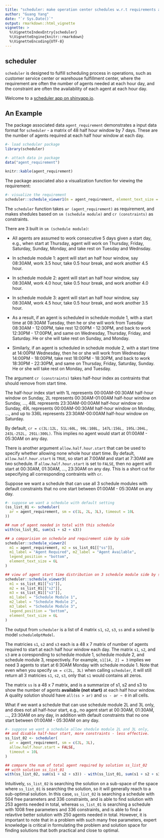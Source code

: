 ```yaml
---
title: "scheduler: make operation center schedules w.r.t requirements and constraints."
author: "Guang Yang"
date: "`r Sys.Date()`"
output: rmarkdown::html_vignette
vignette: >
  %\VignetteIndexEntry{scheduler}
  %\VignetteEngine{knitr::rmarkdown}
  %\VignetteEncoding{UTF-8}
---
```


## scheduler

`scheduler` is designed to fulfill scheduling process in operations, such as customer service center or warehouse fulfillment center, where the requirement are often the number of agents needed at each hour day, and the constraint are often the availability of each agent at each hour day.

Welcome to a [scheduler app on shinyapp.io](https://gyang.shinyapps.io/scheduler/).

## An Example

The package associated data `agent_requirement` demonstrates a input data format for `scheduler` - a matrix of 48 half hour window by 7 days. These are the number of agents required at each half hour window at each day.

```r
#- load scheduler package
library(scheduler)

#- attach data in package
data("agent_requirement")

knitr::kable(agent_requirement)
```

The package associated also a visualization function for viewing the requirement:

```r
#- visualize the requirement
scheduler::schedule_viewer1(m = agent_requirement, element_text_size = 6L)
```

The `scheduler` function takes `ar (agent_requirement)` as requirement, and makes shedules based on `sm (schedule module)` and `cr (constraints)` as constraints. 

There are 3 built in `sm (schedule module)`:

+ All agents are assumed to work consecutive 5 days given a start day, e.g., when start at Thursday, agent will work on Thursday, Friday, Saturday, Sunday, Monday, and take rest on Tuesday and Wednsday.

+ In schedule module 1: agent will start an half hour window, say 08:30AM, work 3.5 hour, take 0.5 hour break, and work another 4.5 hour.

+ In schedule module 2: agent will start an half hour window, say 08:30AM, work 4.0 hour, take 0.5 hour break, and work another 4.0 hour.

+ In schedule module 3: agent will start an half hour window, say 08:30AM, work 4.5 hour, take 0.5 hour break, and work another 3.5 hour.

+ As a result, if an agent is scheduled in schedule module 1, with a start time at 08:30AM Tuesday, then he or she will work from Tuesday 08:30AM - 12:00PM, take rest 12:00PM - 12:30PM, and back to work 12:30PM - 17:00PM, and same on Wednesday, Thursday, Friday, and Saturday. He or she will take rest on Sunday, and Monday.

+ Similarly, if an agent is scheduled in schedule module 2, with a start time at 14:00PM Wednesday, then he or she will work from Wednesday 14:00PM - 18:00PM, take rest 18:00PM - 18:30PM, and back to work 18:30PM - 22:30PM, and same on Thursday, Friday, Saturday, Sunday. He or she will take rest on Monday, and Tuesday.

The argument `cr (constraints)` takes half-hour index as contraints that should remove from start time. 

The half-hour index start with 1L represents 00:00AM-00:30AM half-hour window on Sunday, 2L represents 00:30AM-01:00AM half-hour window on Sunday, ..., 48L represents 23:30AM-00:00AM half-hour window on Sunday, 49L represents 00:00AM-00:30AM half-hour window on Monday, ..., and up to 336L represents 23:30AM-00:00AM half-hour window on Saturday.

By default, `cr = c(3L:12L, 51L:60L, 99L:108L, 147L:156L, 195L:204L, 243L-252L, 291L:300L)`. This implies no agent would start at 01:00AM - 05:30AM on any day.

There is another argument `allow.half.hour.start` that can be used to specify whether allowing none whole hour start time. By default, `allow.half.hour.start` is `TRUE`, so start at 7:00AM and start at 7:30AM are two schedule. If `allow.half.hour.start` is set to `FALSE`, then no agent will start at 00:30AM, 01:30AM, ..., 23:30AM on any day. This is a short cut for sepecifying all corresponding contraints with `cr`.

Suppose we want a schedule that can use all 3 schedule modules with default constraints that no one start between 01:00AM - 05:30AM on any day.

```r
#- suppose we want a schedule with default setting
(ss_list_01 <- scheduler(
  ar = agent_requirement, sm = c(1L, 2L, 3L), timeout = 10L
))

## num of agent needed in total with this schedule
with(ss_list_01, sum(s1 + s2 + s3))
```

```r
## a comparision on schedule and requirement side by side
scheduler::schedule_viewer2(
  m1 = agent_requirement, m2 = ss_list_01[["ss"]], 
  m1_label = "Agent Required", m2_label = "Agent Available",
  legend_position = "bottom",
  element_text_size = 6L
)
```

```r
## view of agent start time distribution on 3 schedule module side by side
scheduler::schedule_viewer3(
  m1 = ss_list_01[["s1"]], 
  m2 = ss_list_01[["s2"]], 
  m3 = ss_list_01[["s3"]],
  m1_label = "Schedule Module 1",
  m2_label = "Schedule Module 2",
  m3_label = "Schedule Module 3",
  legend_position = "bottom",
  element_text_size = 6L
)
```

The output from `scheduler` is a list of 4 matrix `s1`, `s2`, `s3`, `ss` and a solved lp model `scheduleOptModel`.

The matricies `s1`, `s2` and `s3` each is a 48 x 7 matrix of number of agents required to start at each half hour window each day. The matrix `s1`, `s2`, and `s3` are a coresponding to schedule module 1, schedule module 2, and schedule module 3, respectively. For example, `s1[14, 2] = 3` implies we need 3 agents to start at 6:30AM Monday with schedule module 1. Note that even when you specify `sm = c(2L, 3L)` when calling `scheduler`, it will still return all 3 matricies `s1`, `s2`, `s3`, only that `s1` would contains all zeros.

The matrix `ss` is a 48 x 7 matrix, and is a summarize of s1, s2 and s3 to show the number of agents __available (not start)__ at each half hour window. A quality solution should have `all(ss > ar)` and `ss - ar ~ 0` in all cells.

What if we want a schedule that can use schedule module 2L and 3L only, and does not all half-hour start, e.g., no agent start at 00:30AM, 01:30AM, ..., 23:30AM on any day, in addition with default constraints that no one start between 01:00AM - 05:30AM on any day.

```r
#- suppose we want a schedule allow shedule module 2L and 3L only, 
## and disable half-hour start, more constraints - less effective.
ss_list_02 <- scheduler(
  ar = agent_requirement, sm = c(2L, 3L),
  allow.half.hour.start = FALSE,
  timeout = 10L
)

## compare the num of total agent required by solution ss_list_02
## with solution ss_list_01
with(ss_list_02, sum(s1 + s2 + s3)) - with(ss_list_01, sum(s1 + s2 + s3))
```

Intuitively, `ss_list_02` is searching the solution on a sub-space of the space where `ss_list_01` is searching the solution, so it will generally reach to a sub-optimal solution. In this case, `ss_list_02` is searching a schedule with 504 free parameters and 336 constraints, and is able to find solution with 253 agents needed in total, whereas `ss_list_01` is searching a schedule with 1008 free parameters and 336 constraints, and is able to find a relavtive better solution with 250 agents needed in total. However, it is important to note that in a problem with such many free parameters, expert knowledge is critical in formulating the problem and solution space for finding solutions that both practical and close to optimal.
